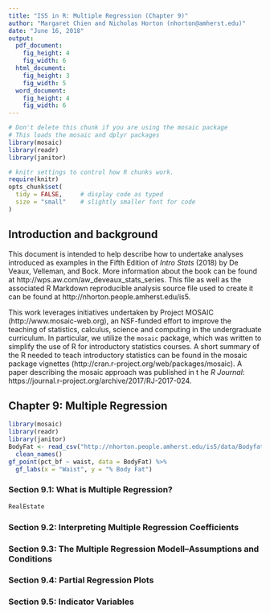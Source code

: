 ```yaml
---
title: "IS5 in R: Multiple Regression (Chapter 9)"
author: "Margaret Chien and Nicholas Horton (nhorton@amherst.edu)"
date: "June 16, 2018"
output: 
  pdf_document:
    fig_height: 4
    fig_width: 6
  html_document:
    fig_height: 3
    fig_width: 5
  word_document:
    fig_height: 4
    fig_width: 6
---
```



```r
# Don't delete this chunk if you are using the mosaic package
# This loads the mosaic and dplyr packages
library(mosaic)
library(readr)
library(janitor)
```

```r
# knitr settings to control how R chunks work.
require(knitr)
opts_chunk$set(
  tidy = FALSE,     # display code as typed
  size = "small"    # slightly smaller font for code
)
```

## Introduction and background 

This document is intended to help describe how to undertake analyses introduced 
as examples in the Fifth Edition of *Intro Stats* (2018) by De Veaux, Velleman, and Bock.
More information about the book can be found at http://wps.aw.com/aw_deveaux_stats_series.  This
file as well as the associated R Markdown reproducible analysis source file used to create it can be found at http://nhorton.people.amherst.edu/is5.

This work leverages initiatives undertaken by Project MOSAIC (http://www.mosaic-web.org), an NSF-funded effort to improve the teaching of statistics, calculus, science and computing in the undergraduate curriculum. In particular, we utilize the `mosaic` package, which was written to simplify the use of R for introductory statistics courses. A short summary of the R needed to teach introductory statistics can be found in the mosaic package vignettes (http://cran.r-project.org/web/packages/mosaic).  A paper describing the mosaic approach was published in t
he *R Journal*: https://journal.r-project.org/archive/2017/RJ-2017-024.

## Chapter 9: Multiple Regression

```r
library(mosaic)
library(readr)
library(janitor)
BodyFat <- read_csv("http://nhorton.people.amherst.edu/is5/data/Bodyfat.csv") %>%
  clean_names()
gf_point(pct_bf ~ waist, data = BodyFat) %>%
  gf_labs(x = "Waist", y = "% Body Fat")
```

### Section 9.1: What is Multiple Regression?

```r
RealEstate
```

### Section 9.2: Interpreting Multiple Regression Coefficients

### Section 9.3: The Multiple Regression Modell--Assumptions and Conditions

### Section 9.4: Partial Regression Plots

### Section 9.5: Indicator Variables